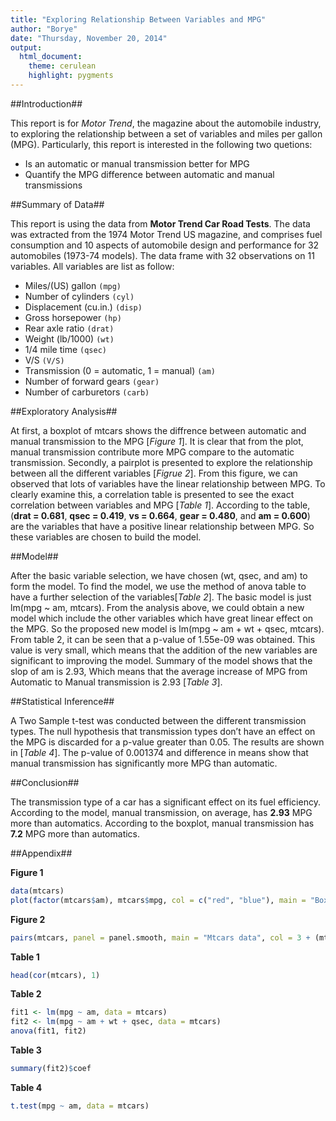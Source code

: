 ```yaml
---
title: "Exploring Relationship Between Variables and MPG"
author: "Borye"
date: "Thursday, November 20, 2014"
output: 
  html_document:
    theme: cerulean
    highlight: pygments
---
```


##Introduction##

This report is for *Motor Trend*, the magazine about the automobile industry, to exploring the relationship between a set of variables and miles per gallon (MPG). Particularly, this report is interested in the following two quetions:

* Is an automatic or manual transmission better for MPG
* Quantify the MPG difference between automatic and manual transmissions

##Summary of Data##

This report is using the data from **Motor Trend Car Road Tests**. The data was extracted from the 1974 Motor Trend US magazine, and comprises fuel consumption and 10 aspects of automobile design and performance for 32 automobiles (1973-74 models). The data frame with 32 observations on 11 variables. All variables are list as follow:

* Miles/(US) gallon `(mpg)`
* Number of cylinders `(cyl)`
* Displacement (cu.in.) `(disp)`
* Gross horsepower `(hp)`
* Rear axle ratio `(drat)`
* Weight (lb/1000) `(wt)`
* 1/4 mile time `(qsec)`
* V/S `(V/S)`
* Transmission (0 = automatic, 1 = manual) `(am)`
* Number of forward gears `(gear)`
* Number of carburetors `(carb)`

##Exploratory Analysis##

At first, a boxplot of mtcars shows the diffrence between automatic and manual transmission to the MPG [*Figure 1*]. It is clear that from the plot, manual transmission contribute more MPG compare to the automatic transmission. Secondly, a pairplot is presented to explore the relationship between all the different variables [*Figrue 2*]. From this figure, we can observed that lots of variables have the linear relationship between MPG. To clearly examine this, a correlation table is presented to see the exact correlation between variables and MPG [*Table 1*]. According to the table, (**drat = 0.681**, **qsec = 0.419**, **vs = 0.664**, **gear = 0.480**, and **am = 0.600**) are the variables that have a positive linear relationship between MPG. So these variables are chosen to build the model.

##Model##

After the basic variable selection, we have chosen (wt, qsec, and am) to form the model. To find the model, we use the method of anova table to have a further selection of the variables[*Table 2*].
The basic model is just lm(mpg ~ am, mtcars). From the analysis above, we could obtain a new model which include the other variables which have great linear effect on the MPG. So the proposed new model is lm(mpg ~ am + wt + qsec, mtcars). From table 2, it can be seen that a p-value of 1.55e-09 was obtained. This value is very small, which means that the addition of the new variables are significant to improving the model. Summary of the model shows that the slop of am is 2.93, Which means that the average increase of MPG from Automatic to Manual transmission is 2.93 [*Table 3*].  

##Statistical Inference##

A Two Sample t-test was conducted between the different transmission types. The null hypothesis that transmission types don't have an effect on the MPG is discarded for a p-value greater than 0.05. The results are shown in [*Table 4*]. The p-value of 0.001374 and difference in means show that manual transmission has significantly more MPG than automatic.

##Conclusion##

The transmission type of a car has a significant effect on its fuel efficiency. According to the model, manual transmission, on average, has **2.93** MPG more than automatics. According to the boxplot, manual transmission has **7.2** MPG more than automatics.

##Appendix##

**Figure 1**

```r
data(mtcars)
plot(factor(mtcars$am), mtcars$mpg, col = c("red", "blue"), main = "Boxplot of mtcars data", names = c("Automatic", "Manual"), ylab = "MPG")
```

**Figure 2**

```r
pairs(mtcars, panel = panel.smooth, main = "Mtcars data", col = 3 + (mtcars$am > 0))
```

**Table 1**

```r
head(cor(mtcars), 1)
```

**Table 2**

```r
fit1 <- lm(mpg ~ am, data = mtcars)
fit2 <- lm(mpg ~ am + wt + qsec, data = mtcars)
anova(fit1, fit2)
```

**Table 3**

```r
summary(fit2)$coef
```

**Table 4**

```r
t.test(mpg ~ am, data = mtcars)
```

